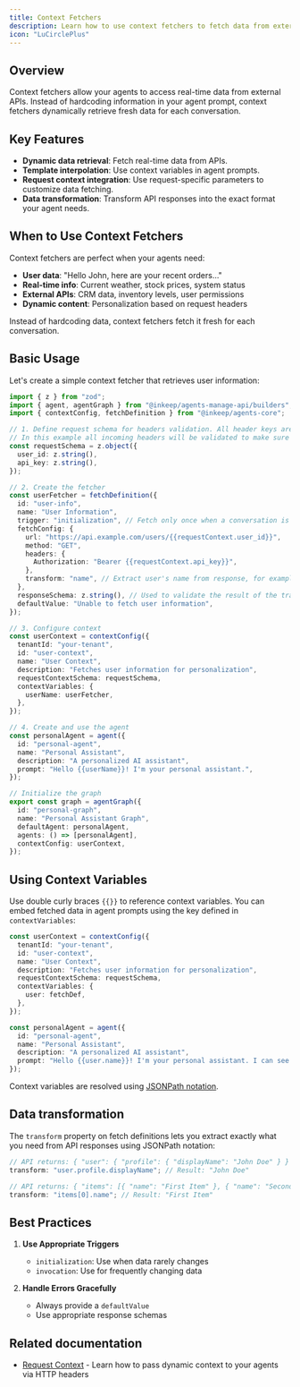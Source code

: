 ```yaml
---
title: Context Fetchers
description: Learn how to use context fetchers to fetch data from external sources and make it available to your agents
icon: "LuCirclePlus"
---
```


## Overview

Context fetchers allow your agents to access real-time data from external APIs. Instead of hardcoding information in your agent prompt, context fetchers dynamically retrieve fresh data for each conversation.

## Key Features

- **Dynamic data retrieval**: Fetch real-time data from APIs.
- **Template interpolation**: Use context variables in agent prompts.
- **Request context integration**: Use request-specific parameters to customize data fetching.
- **Data transformation**: Transform API responses into the exact format your agent needs.

## When to Use Context Fetchers

Context fetchers are perfect when your agents need:
- **User data**: "Hello John, here are your recent orders..."
- **Real-time info**: Current weather, stock prices, system status
- **External APIs**: CRM data, inventory levels, user permissions
- **Dynamic content**: Personalization based on request headers

Instead of hardcoding data, context fetchers fetch it fresh for each conversation.

## Basic Usage

Let's create a simple context fetcher that retrieves user information:

```typescript
import { z } from "zod";
import { agent, agentGraph } from "@inkeep/agents-manage-api/builders";
import { contextConfig, fetchDefinition } from "@inkeep/agents-core";

// 1. Define request schema for headers validation. All header keys are converted to lowercase.
// In this example all incoming headers will be validated to make sure they include user_id and api_key.
const requestSchema = z.object({
  user_id: z.string(),
  api_key: z.string(),
});

// 2. Create the fetcher
const userFetcher = fetchDefinition({
  id: "user-info",
  name: "User Information",
  trigger: "initialization", // Fetch only once when a conversation is started with the graph. When set to "invocation", the fetch will be executed every time a request is made to the graph.
  fetchConfig: {
    url: "https://api.example.com/users/{{requestContext.user_id}}",
    method: "GET",
    headers: {
      Authorization: "Bearer {{requestContext.api_key}}",
    },
    transform: "name", // Extract user's name from response, for example if the response is { "name": "John Doe", "email": "john.doe@example.com" }, the transform will return "John Doe"
  },
  responseSchema: z.string(), // Used to validate the result of the transformed api response.
  defaultValue: "Unable to fetch user information",
});

// 3. Configure context
const userContext = contextConfig({
  tenantId: "your-tenant",
  id: "user-context",
  name: "User Context",
  description: "Fetches user information for personalization",
  requestContextSchema: requestSchema,
  contextVariables: {
    userName: userFetcher,
  },
});

// 4. Create and use the agent
const personalAgent = agent({
  id: "personal-agent",
  name: "Personal Assistant",
  description: "A personalized AI assistant",
  prompt: "Hello {{userName}}! I'm your personal assistant.",
});

// Initialize the graph
export const graph = agentGraph({
  id: "personal-graph",
  name: "Personal Assistant Graph",
  defaultAgent: personalAgent,
  agents: () => [personalAgent],
  contextConfig: userContext,
});
```

## Using Context Variables

Use double curly braces `{{}}` to reference context variables. 
You can embed fetched data in agent prompts using the key defined in `contextVariables`:

```typescript
const userContext = contextConfig({
  tenantId: "your-tenant",
  id: "user-context",
  name: "User Context",
  description: "Fetches user information for personalization",
  requestContextSchema: requestSchema,
  contextVariables: {
    user: fetchDef,
  },
});

const personalAgent = agent({
  id: "personal-agent",
  name: "Personal Assistant",
  description: "A personalized AI assistant",
  prompt: "Hello {{user.name}}! I'm your personal assistant. I can see that you work for {{requestContext.org_alias}}",
});
```

Context variables are resolved using [JSONPath notation](https://jsonpath.com).

## Data transformation

The `transform` property on fetch definitions lets you extract exactly what you need from API responses using JSONPath notation:

```typescript
// API returns: { "user": { "profile": { "displayName": "John Doe" } } }
transform: "user.profile.displayName"; // Result: "John Doe"

// API returns: { "items": [{ "name": "First Item" }, { "name": "Second Item" }] }
transform: "items[0].name"; // Result: "First Item"
```

## Best Practices

1. **Use Appropriate Triggers**

   - `initialization`: Use when data rarely changes
   - `invocation`: Use for frequently changing data

2. **Handle Errors Gracefully**

   - Always provide a `defaultValue`
   - Use appropriate response schemas

## Related documentation

- [Request Context](/typescript-sdk/request-context) - Learn how to pass dynamic context to your agents via HTTP headers
